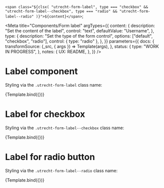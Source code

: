 <!--
@license EUPL-1.2
Copyright (c) 2021 Robbert Broersma
-->


<!-- Import component and component styles -->


<!-- Import Docs -->


  `<span class="${clsx(
    "utrecht-form-label",
    type === "checkbox" && "utrecht-form-label--checkbox",
    type === "radio" && "utrecht-form-label--radio"
  )}">${content}</span>`;

<Meta
  title="Components/Form label"
  argTypes={{
    content: {
      description: "Set the content of the label",
      control: "text",
      defaultValue: "Username",
    },
    type: {
      description: "Set the type of the form control",
      options: ["default", "checkbox", "radio"],
      control: { type: "radio" },
    },
  }}
  parameters={{
    docs: {
      transformSource: (_src, { args }) => Template(args),
    },
    status: {
      type: "WORK IN PROGRESS",
    },
    notes: {
      UX: README,
    },
  }}
/>

# Label component

Styling via the `.utrecht-form-label` class name:

<Canvas>
  <Story name="Label">{Template.bind({})}</Story>
</Canvas>

<ArgsTable story="Label" />

# Label for checkbox

Styling via the `.utrecht-form-label--checkbox` class name:

<Canvas>
  <Story name="Label for checkbox" args={{ type: "checkbox" }}>
    {Template.bind({})}
  </Story>
</Canvas>

# Label for radio button

Styling via the `.utrecht-form-label--radio` class name:

<Canvas>
  <Story name="Label for radio button" args={{ type: "radio" }}>
    {Template.bind({})}
  </Story>
</Canvas>
